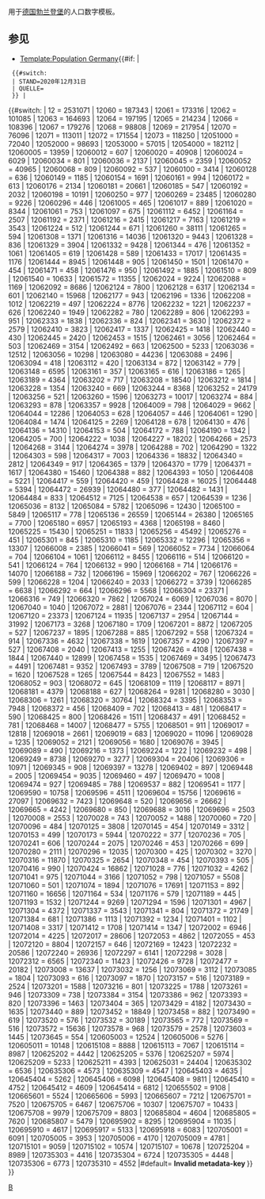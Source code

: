 <noinclude>用于[[德国]][[勃兰登堡]]的人口数字模板。

==参见==

* [[Template:Population Germany]]</noinclude><includeonly>{{#if: {{{2|}}} | <!-- Die Metadaten-Parameter sind hier unabhängig vom Schlüssel -->
  {{#switch: {{{2}}}
  | STAND=2020年12月31日
  | QUELLE={{cite web|url=https://cdn0.scrvt.com/ee046e2ad31b65165b1780ff8b3b5fb6/dcf0f6530df29688/41a9363ed3e3/SB_A01-04-00_2020j01_BB.xlsx|title=Bevölkerung im Land Brandenburg nach amtsfreien Gemeinden, Ämtern und Gemeinden 31. Dezember 2020|work=Amt für Statistik Berlin-Brandenburg|date=2021年6月|language=de}}
  }} |
{{#switch: {{{1}}}
| 12 = 2531071 <!--Land Brandenburg -->
| 12060 = 187343 <!--Barnim-->
| 12061 = 173316 <!--Dahme-Spreewald-->
| 12062 = 101085 <!--Elbe-Elster-->
| 12063 = 164693 <!--Havelland-->
| 12064 = 197195 <!--Märkisch-Oderland-->
| 12065 = 214234 <!--Oberhavel-->
| 12066 = 108396 <!--Oberspreewald-Lausitz-->
| 12067 = 179276 <!--Oder-Spree-->
| 12068 = 98808 <!--Ostprignitz-Ruppin-->
| 12069 = 217954 <!--Potsdam-Mittelmark -->
| 12070 = 76096 <!--Prignitz-->
| 12071 = 113011 <!--Spree-Neiße-->
| 12072 = 171554 <!--Teltow-Fläming-->
| 12073 = 118250 <!--Uckermark-->
| 12051000 = 72040 <!--Brandenburg an der Havel-->
| 12052000 = 98693 <!--Cottbus-->
| 12053000 = 57015 <!--Frankfurt (Oder)-->
| 12054000 = 182112 <!--Potsdam-->
| 12060005 = 13959 <!--Ahrensfelde-->
| 12060012 = 607 <!--Althüttendorf-->
| 12060020 = 40908 <!--Bernau bei Berlin, Stadt-->
| 12060024 = 6029 <!--Biesenthal, Stadt-->
| 12060034 = 801 <!--Breydin-->
| 12060036 = 2137 <!--Britz-->
| 12060045 = 2359 <!--Chorin-->
| 12060052 = 40965 <!--Eberswalde, Stadt-->
| 12060068 = 809 <!--Friedrichswalde-->
| 12060092 = 537 <!--Hohenfinow-->
| 12060100 = 3414 <!--Joachimsthal, Stadt-->
| 12060128 = 636 <!--Liepe-->
| 12060149 = 1185 <!--Lunow-Stolzenhagen-->
| 12060154 = 1691 <!--Marienwerder-->
| 12060161 = 994 <!--Melchow-->
| 12060172 = 613 <!--Niederfinow-->
| 12060176 = 2134 <!--Oderberg, Stadt-->
| 12060181 = 20661 <!--Panketal-->
| 12060185 = 547 <!--Parsteinsee-->
| 12060192 = 2032 <!--Rüdnitz-->
| 12060198 = 10191 <!--Schorfheide-->
| 12060250 = 977 <!--Sydower Fließ-->
| 12060269 = 23485 <!--Wandlitz-->
| 12060280 = 9226 <!--Werneuchen, Stadt-->
| 12060296 = 446 <!--Ziethen-->
| 12061005 = 465 <!--Alt Zauche-Wußwerk-->
| 12061017 = 889 <!--Bersteland-->
| 12061020 = 8344 <!--Bestensee-->
| 12061061 = 753 <!--Byhleguhre-Byhlen-->
| 12061097 = 675 <!--Drahnsdorf-->
| 12061112 = 6452 <!--Eichwalde-->
| 12061164 = 2507 <!--Golßen, Stadt-->
| 12061192 = 2371 <!--Groß Köris-->
| 12061216 = 2415 <!--Halbe-->
| 12061217 = 7163 <!--Heidesee-->
| 12061219 = 3543 <!--Heideblick-->
| 12061224 = 512 <!--Jamlitz-->
| 12061244 = 671 <!--Kasel-Golzig-->
| 12061260 = 38111 <!--Königs Wusterhausen, Stadt-->
| 12061265 = 594 <!--Krausnick-Groß Wasserburg-->
| 12061308 = 1371 <!--Lieberose, Stadt-->
| 12061316 = 14036 <!--Lübben (Spreewald), Stadt-->
| 12061320 = 9443 <!--Luckau, Stadt-->
| 12061328 = 836 <!--Märkisch Buchholz, Stadt-->
| 12061329 = 3904 <!--Märkische Heide-->
| 12061332 = 9428 <!--Mittenwalde, Stadt-->
| 12061344 = 476 <!--Münchehofe-->
| 12061352 = 1061 <!--Neu Zauche-->
| 12061405 = 619 <!--Rietzneuendorf-Staakow-->
| 12061428 = 589 <!--Schlepzig-->
| 12061433 = 17017 <!--Schönefeld-->
| 12061435 = 1176 <!--Schönwald-->
| 12061444 = 8945 <!--Schulzendorf-->
| 12061448 = 905 <!--Schwerin-->
| 12061450 = 1501 <!--Schwielochsee-->
| 12061470 = 454 <!--Spreewaldheide-->
| 12061471 = 458 <!--Steinreich-->
| 12061476 = 950 <!--Straupitz-->
| 12061492 = 1885 <!--Teupitz, Stadt-->
| 12061510 = 809 <!--Unterspreewald-->
| 12061540 = 10633 <!--Wildau, Stadt-->
| 12061572 = 11355 <!--Zeuthen-->
| 12062024 = 9224 <!--Bad Liebenwerda, Stadt-->
| 12062088 = 1169 <!--Crinitz-->
| 12062092 = 8686 <!--Doberlug-Kirchhain, Stadt -->
| 12062124 = 7800 <!--Elsterwerda, Stadt-->
| 12062128 = 6317 <!--Falkenberg/Elster, Stadt-->
| 12062134 = 601 <!--Fichtwald-->
| 12062140 = 15968 <!--Finsterwalde, Stadt-->
| 12062177 = 943 <!--Gorden-Staupitz-->
| 12062196 = 1336 <!--Gröden-->
| 12062208 = 1012 <!--Großthiemig-->
| 12062219 = 497 <!--Heideland-->
| 12062224 = 8776 <!--Herzberg (Elster), Stadt-->
| 12062232 = 1221 <!--Hirschfeld-->
| 12062237 = 626 <!--Hohenbucko-->
| 12062240 = 1949 <!--Hohenleipisch-->
| 12062282 = 780 <!--Kremitzaue-->
| 12062289 = 806 <!--Lebusa-->
| 12062293 = 951 <!--Lichterfeld-Schacksdorf-->
| 12062333 = 1838 <!--Massen-Niederlausitz-->
| 12062336 = 824 <!--Merzdorf-->
| 12062341 = 3630 <!--Mühlberg/Elbe, Stadt-->
| 12062372 = 2579 <!--Plessa-->
| 12062410 = 3823 <!--Röderland-->
| 12062417 = 1337 <!--Rückersdorf-->
| 12062425 = 1418 <!--Sallgast-->
| 12062440 = 430 <!--Schilda-->
| 12062445 = 2420 <!--Schlieben, Stadt-->
| 12062453 = 1515 <!--Schönborn-->
| 12062461 = 3056 <!--Schönewalde, Stadt-->
| 12062464 = 503 <!--Schraden-->
| 12062469 = 3154 <!--Sonnewalde, Stadt-->
| 12062492 = 663 <!--Tröbitz-->
| 12062500 = 5233 <!--Uebigau-Wahrenbrück, Stadt-->
| 12063036 = 12512 <!--Brieselang-->
| 12063056 = 10298 <!--Dallgow-Döberitz-->
| 12063080 = 44236 <!--Falkensee, Stadt-->
| 12063088 = 2496 <!--Friesack, Stadt-->
| 12063094 = 418 <!--Gollenberg-->
| 12063112 = 420 <!--Großderschau-->
| 12063134 = 872 <!--Havelaue-->
| 12063142 = 779 <!--Wiesenaue-->
| 12063148 = 6595 <!--Ketzin/Havel, Stadt-->
| 12063161 = 357 <!--Kleßen-Görne-->
| 12063165 = 616 <!--Kotzen-->
| 12063186 = 1265 <!--Märkisch Luch-->
| 12063189 = 4364 <!--Milower Land-->
| 12063202 = 717 <!--Mühlenberge-->
| 12063208 = 18540 <!--Nauen, Stadt-->
| 12063212 = 1814 <!--Nennhausen-->
| 12063228 = 1354 <!--Paulinenaue-->
| 12063240 = 669 <!--Pessin-->
| 12063244 = 8368 <!--Premnitz, Stadt-->
| 12063252 = 24179 <!--Rathenow, Stadt-->
| 12063256 = 521 <!--Retzow-->
| 12063260 = 1596 <!--Rhinow, Stadt-->
| 12063273 = 10017 <!--Schönwalde-Glien-->
| 12063274 = 884 <!--Seeblick-->
| 12063293 = 878 <!--Stechow-Ferchesar-->
| 12063357 = 9928 <!--Wustermark-->
| 12064009 = 798 <!--Alt Tucheband-->
| 12064029 = 9662 <!--Altlandsberg, Stadt-->
| 12064044 = 12286 <!--Bad Freienwalde (Oder), Stadt-->
| 12064053 = 628 <!--Beiersdorf-Freudenberg-->
| 12064057 = 446 <!--Bleyen-Genschmar-->
| 12064061 = 1290 <!--Bliesdorf-->
| 12064084 = 1474 <!--Buckow (Märkische Schweiz), Stadt-->
| 12064125 = 2269 <!--Falkenberg-->
| 12064128 = 678 <!--Falkenhagen (Mark)-->
| 12064130 = 476 <!--Fichtenhöhe-->
| 12064136 = 14310 <!--Fredersdorf-Vogelsdorf-->
| 12064153 = 504 <!--Garzau-Garzin-->
| 12064172 = 788 <!--Golzow-->
| 12064190 = 1342 <!--Gusow-Platkow-->
| 12064205 = 700 <!--Heckelberg-Brunow-->
| 12064222 = 1038 <!--Höhenland-->
| 12064227 = 18202 <!--Hoppegarten-->
| 12064266 = 2573 <!--Küstriner Vorland-->
| 12064268 = 3144 <!--Lebus, Stadt-->
| 12064274 = 3978 <!--Letschin-->
| 12064288 = 702 <!--Lietzen-->
| 12064290 = 1322 <!--Lindendorf-->
| 12064303 = 598 <!--Märkische Höhe-->
| 12064317 = 7003 <!--Müncheberg, Stadt-->
| 12064336 = 18832 <!--Neuenhagen bei Berlin-->
| 12064340 = 2812 <!--Neuhardenberg-->
| 12064349 = 917 <!--Neulewin-->
| 12064365 = 1379 <!--Neutrebbin-->
| 12064370 = 1779 <!--Oberbarnim-->
| 12064371 = 1617 <!--Oderaue-->
| 12064380 = 15460 <!--Petershagen/Eggersdorf-->
| 12064388 = 882 <!--Podelzig-->
| 12064393 = 1050 <!--Prötzel-->
| 12064408 = 5221 <!--Rehfelde-->
| 12064417 = 559 <!--Reichenow-Möglin-->
| 12064420 = 459 <!--Reitwein-->
| 12064428 = 16025 <!--Rüdersdorf bei Berlin-->
| 12064448 = 5394 <!--Seelow, Stadt-->
| 12064472 = 26939 <!--Strausberg, Stadt-->
| 12064480 = 377 <!--Treplin-->
| 12064482 = 1431 <!--Vierlinden-->
| 12064484 = 833 <!--Waldsieversdorf-->
| 12064512 = 7125 <!--Wriezen, Stadt-->
| 12064538 = 657 <!--Zechin-->
| 12064539 = 1236 <!--Zeschdorf-->
| 12065036 = 8132 <!--Birkenwerder-->
| 12065084 = 5782 <!--Fürstenberg/Havel, Stadt-->
| 12065096 = 12430 <!--Glienicke/Nordbahn-->
| 12065100 = 5849 <!--Gransee, Stadt-->
| 12065117 = 778 <!--Großwoltersdorf-->
| 12065136 = 26559 <!--Hennigsdorf, Stadt-->
| 12065144 = 26380 <!--Hohen Neuendorf, Stadt-->
| 12065165 = 7700 <!--Kremmen, Stadt-->
| 12065180 = 6957 <!--Leegebruch-->
| 12065193 = 4368 <!--Liebenwalde, Stadt-->
| 12065198 = 8460 <!--Löwenberger Land-->
| 12065225 = 15430 <!--Mühlenbecker Land-->
| 12065251 = 11833 <!--Oberkrämer-->
| 12065256 = 45492 <!--Oranienburg, Stadt-->
| 12065276 = 451 <!--Schönermark-->
| 12065301 = 845 <!--Sonnenberg-->
| 12065310 = 1185 <!--Stechlin-->
| 12065332 = 12296 <!--Velten, Stadt-->
| 12065356 = 13307 <!--Zehdenick, Stadt-->
| 12066008 = 2385 <!--Altdöbern-->
| 12066041 = 569 <!--Bronkow-->
| 12066052 = 7734 <!--Calau, Stadt-->
| 12066064 = 704 <!--Frauendorf-->
| 12066104 = 1061 <!--Großkmehlen-->
| 12066112 = 8455 <!--Großräschen, Stadt-->
| 12066116 = 514 <!--Grünewald-->
| 12066120 = 541 <!--Guteborn-->
| 12066124 = 764 <!--Hermsdorf-->
| 12066132 = 990 <!--Hohenbocka-->
| 12066168 = 714 <!--Kroppen-->
| 12066176 = 14070 <!--Lauchhammer, Stadt-->
| 12066188 = 732 <!--Lindenau-->
| 12066196 = 15969 <!--Lübbenau/Spreewald, Stadt-->
| 12066202 = 767 <!--Luckaitztal-->
| 12066226 = 599 <!--Neu-Seeland-->
| 12066228 = 1204 <!--Neupetershain-->
| 12066240 = 2033 <!--Ortrand, Stadt-->
| 12066272 = 3739 <!--Ruhland, Stadt-->
| 12066285 = 6638 <!--Schipkau-->
| 12066292 = 664 <!--Schwarzbach-->
| 12066296 = 5568 <!--Schwarzheide, Stadt-->
| 12066304 = 23371 <!--Senftenberg, Stadt-->
| 12066316 = 749 <!--Tettau-->
| 12066320 = 7862 <!--Vetschau/Spreewald, Stadt-->
| 12067024 = 6069 <!--Bad Saarow-->
| 12067036 = 8070 <!--Beeskow, Stadt-->
| 12067040 = 1040 <!--Berkenbrück-->
| 12067072 = 2881 <!--Briesen (Mark)-->
| 12067076 = 2344 <!--Brieskow-Finkenheerd-->
| 12067112 = 604 <!--Diensdorf-Radlow-->
| 12067120 = 23373 <!--Eisenhüttenstadt, Stadt-->
| 12067124 = 11935 <!--Erkner, Stadt-->
| 12067137 = 2954 <!--Friedland, Stadt-->
| 12067144 = 31992 <!--Fürstenwalde/Spree, Stadt-->
| 12067173 = 3268 <!--Gosen-Neu Zittau-->
| 12067180 = 1709 <!--Groß Lindow-->
| 12067201 = 8872 <!--Grünheide (Mark)-->
| 12067205 = 527 <!--Grunow-Dammendorf-->
| 12067237 = 1895 <!--Jacobsdorf-->
| 12067288 = 885 <!--Langewahl-->
| 12067292 = 558 <!--Lawitz-->
| 12067324 = 914 <!--Mixdorf-->
| 12067336 = 4632 <!--Müllrose, Stadt-->
| 12067338 = 1619 <!--Neißemünde-->
| 12067357 = 4290 <!--Neuzelle-->
| 12067397 = 527 <!--Ragow-Merz-->
| 12067408 = 2040 <!--Rauen-->
| 12067413 = 1255 <!--Reichenwalde-->
| 12067426 = 4108 <!--Rietz-Neuendorf-->
| 12067438 = 1844 <!--Schlaubetal-->
| 12067440 = 12899 <!--Schöneiche bei Berlin-->
| 12067458 = 1535 <!--Siehdichum-->
| 12067469 = 3495 <!--Spreenhagen-->
| 12067473 = 4491 <!--Steinhöfel-->
| 12067481 = 9352 <!--Storkow (Mark), Stadt-->
| 12067493 = 3789 <!--Tauche-->
| 12067508 = 719 <!--Vogelsang-->
| 12067520 = 1620 <!--Wendisch Rietz-->
| 12067528 = 1265 <!--Wiesenau-->
| 12067544 = 8423 <!--Woltersdorf-->
| 12067552 = 1483 <!--Ziltendorf-->
| 12068052 = 903 <!--Breddin-->
| 12068072 = 645 <!--Dabergotz-->
| 12068109 = 1119 <!--Dreetz-->
| 12068117 = 8971 <!--Fehrbellin-->
| 12068181 = 4379 <!--Heiligengrabe-->
| 12068188 = 627 <!--Herzberg (Mark)-->
| 12068264 = 9281 <!--Kyritz, Stadt-->
| 12068280 = 3030 <!--Lindow (Mark), Stadt-->
| 12068306 = 1261 <!--Märkisch Linden-->
| 12068320 = 30764 <!--Neuruppin, Stadt-->
| 12068324 = 3395 <!--Neustadt (Dosse), Stadt-->
| 12068353 = 7948 <!--Rheinsberg, Stadt-->
| 12068372 = 456 <!--Rüthnick-->
| 12068409 = 702 <!--Sieversdorf-Hohenofen-->
| 12068413 = 481 <!--Storbeck-Frankendorf-->
| 12068417 = 590 <!--Stüdenitz-Schönermark-->
| 12068425 = 800 <!--Temnitzquell-->
| 12068426 = 1511 <!--Temnitztal-->
| 12068437 = 491 <!--Vielitzsee-->
| 12068452 = 781 <!--Walsleben-->
| 12068468 = 14007 <!--Wittstock/Dosse, Stadt-->
| 12068477 = 5755 <!--Wusterhausen/Dosse-->
| 12068501 = 911 <!--Zernitz-Lohm-->
| 12069017 = 12818 <!--Beelitz, Stadt-->
| 12069018 = 2661 <!--Beetzsee-->
| 12069019 = 683 <!--Beetzseeheide-->
| 12069020 = 11096 <!--Bad Belzig, Stadt-->
| 12069028 = 1235 <!--Bensdorf-->
| 12069052 = 2121 <!--Borkheide-->
| 12069056 = 1680 <!--Borkwalde-->
| 12069076 = 3945 <!--Brück, Stadt-->
| 12069089 = 490 <!--Buckautal-->
| 12069216 = 1373 <!--Golzow-->
| 12069224 = 1222 <!--Görzke-->
| 12069232 = 498 <!--Gräben-->
| 12069249 = 8738 <!--Groß Kreutz (Havel)-->
| 12069270 = 3277 <!--Havelsee, Stadt-->
| 12069304 = 20406 <!--Kleinmachnow-->
| 12069306 = 10971 <!--Kloster Lehnin-->
| 12069345 = 908 <!--Linthe-->
| 12069397 = 13278 <!--Michendorf-->
| 12069402 = 897 <!--Mühlenfließ-->
| 12069448 = 2005 <!--Niemegk, Stadt-->
| 12069454 = 9035 <!--Nuthetal-->
| 12069460 = 497 <!--Päwesin-->
| 12069470 = 1008 <!--Planebruch-->
| 12069474 = 927 <!--Planetal-->
| 12069485 = 788 <!--Rabenstein/Fläming-->
| 12069537 = 882 <!--Rosenau-->
| 12069541 = 1177 <!--Roskow-->
| 12069590 = 10758 <!--Schwielowsee -->
| 12069596 = 4511 <!--Seddiner See-->
| 12069604 = 15756 <!--Stahnsdorf-->
| 12069616 = 27097 <!--Teltow, Stadt-->
| 12069632 = 7423 <!--Treuenbrietzen, Stadt-->
| 12069648 = 520 <!--Wenzlow-->
| 12069656 = 26662 <!--Werder (Havel), Stadt-->
| 12069665 = 4242 <!--Wiesenburg/Mark-->
| 12069680 = 850 <!--Wollin-->
| 12069688 = 3016 <!--Wusterwitz-->
| 12069696 = 2503 <!--Ziesar, Stadt-->
| 12070008 = 2553 <!--Bad Wilsnack, Stadt-->
| 12070028 = 743 <!--Berge-->
| 12070052 = 1488 <!--Breese-->
| 12070060 = 720 <!--Cumlosen-->
| 12070096 = 484 <!--Gerdshagen-->
| 12070125 = 3808 <!--Groß Pankow (Prignitz)-->
| 12070145 = 454 <!--Gülitz-Reetz-->
| 12070149 = 3312 <!--Gumtow-->
| 12070153 = 499 <!--Halenbeck-Rohlsdorf-->
| 12070173 = 5944 <!--Karstädt-->
| 12070222 = 377 <!--Kümmernitztal-->
| 12070236 = 705 <!--Lanz-->
| 12070241 = 606 <!--Legde/Quitzöbel-->
| 12070244 = 2075 <!--Lenzen (Elbe), Stadt-->
| 12070246 = 453 <!--Lenzerwische-->
| 12070266 = 699 <!--Marienfließ-->
| 12070280 = 2111 <!--Meyenburg, Stadt-->
| 12070296 = 12035 <!--Perleberg, Stadt-->
| 12070300 = 425 <!--Pirow-->
| 12070302 = 3270 <!--Plattenburg-->
| 12070316 = 11870 <!--Pritzwalk, Stadt-->
| 12070325 = 2654 <!--Putlitz, Stadt-->
| 12070348 = 454 <!--Rühstädt-->
| 12070393 = 505 <!--Triglitz-->
| 12070416 = 990 <!--Weisen-->
| 12070424 = 16862 <!--Wittenberge, Stadt-->
| 12071028 = 776 <!--Briesen-->
| 12071032 = 4262 <!--Burg (Spreewald)-->
| 12071041 = 975 <!--Dissen-Striesow-->
| 12071044 = 3166 <!--Döbern, Stadt-->
| 12071052 = 798 <!--Drachhausen-->
| 12071057 = 5508 <!--Drebkau, Stadt-->
| 12071060 = 501 <!--Drehnow-->
| 12071074 = 1894 <!--Felixsee-->
| 12071076 = 17691 <!--Forst (Lausitz), Stadt-->
| 12071153 = 892 <!--Groß Schacksdorf-Simmersdorf-->
| 12071160 = 16656 <!--Guben, Stadt-->
| 12071164 = 534 <!--Guhrow-->
| 12071176 = 579 <!--Heinersbrück-->
| 12071189 = 445 <!--Jämlitz-Klein Düben-->
| 12071193 = 1532 <!--Jänschwalde-->
| 12071244 = 9269 <!--Kolkwitz-->
| 12071294 = 1596 <!--Neiße-Malxetal-->
| 12071301 = 4967 <!--Neuhausen/Spree-->
| 12071304 = 4372 <!--Peitz, Stadt-->
| 12071337 = 3543 <!--Schenkendöbern-->
| 12071341 = 804 <!--Schmogrow-Fehrow-->
| 12071372 = 21749 <!--Spremberg, Stadt -->
| 12071384 = 681 <!--Tauer-->
| 12071386 = 1113 <!--Teichland-->
| 12071392 = 1234 <!--Tschernitz-->
| 12071401 = 1102 <!--Turnow-Preilack-->
| 12071408 = 3317 <!--Welzow, Stadt-->
| 12071412 = 1708 <!--Werben-->
| 12071414 = 1347 <!--Wiesengrund-->
| 12072002 = 6946 <!--Am Mellensee-->
| 12072014 = 4225 <!--Baruth/Mark, Stadt-->
| 12072017 = 28606 <!--Blankenfelde-Mahlow-->
| 12072053 = 4862 <!--Dahme/Mark, Stadt-->
| 12072055 = 453 <!--Dahmetal-->
| 12072120 = 8804 <!--Großbeeren-->
| 12072157 = 646 <!--Ihlow-->
| 12072169 = 12423 <!--Jüterbog, Stadt-->
| 12072232 = 20586 <!--Luckenwalde, Stadt-->
| 12072240 = 26936 <!--Ludwigsfelde, Stadt-->
| 12072297 = 6141 <!--Niedergörsdorf-->
| 12072298 = 3028 <!--Niederer Fläming-->
| 12072312 = 6565 <!--Nuthe-Urstromtal-->
| 12072340 = 11423 <!--Rangsdorf-->
| 12072426 = 9728 <!--Trebbin, Stadt-->
| 12072477 = 20182 <!--Zossen, Stadt-->
| 12073008 = 13637 <!--Angermünde, Stadt-->
| 12073032 = 1256 <!--Berkholz-Meyenburg-->
| 12073069 = 3112 <!--Boitzenburger Land-->
| 12073085 = 1804 <!--Brüssow, Stadt-->
| 12073093 = 616 <!--Carmzow-Wallmow-->
| 12073097 = 1870 <!--Casekow-->
| 12073157 = 516 <!--Flieth-Stegelitz-->
| 12073189 = 2524 <!--Gartz (Oder), Stadt-->
| 12073201 = 1588 <!--Gerswalde-->
| 12073216 = 801 <!--Göritz-->
| 12073225 = 1788 <!--Gramzow-->
| 12073261 = 946 <!--Grünow-->
| 12073309 = 738 <!--Hohenselchow-Groß Pinnow-->
| 12073384 = 3154 <!--Lychen, Stadt-->
| 12073386 = 962 <!--Mark Landin-->
| 12073393 = 820 <!--Mescherin-->
| 12073396 = 1463 <!--Milmersdorf-->
| 12073404 = 365 <!--Mittenwalde-->
| 12073429 = 4182 <!--Nordwestuckermark-->
| 12073430 = 1635 <!--Oberuckersee-->
| 12073440 = 889 <!--Pinnow-->
| 12073452 = 18849 <!--Prenzlau, Stadt-->
| 12073458 = 882 <!--Randowtal-->
| 12073490 = 619 <!--Schenkenberg-->
| 12073520 = 576 <!--Schönfeld-->
| 12073532 = 30189 <!--Schwedt/Oder, Stadt-->
| 12073565 = 772 <!--Tantow-->
| 12073569 = 516 <!--Temmen-Ringenwalde-->
| 12073572 = 15636 <!--Templin, Stadt-->
| 12073578 = 968 <!--Uckerfelde-->
| 12073579 = 2578 <!--Uckerland-->
| 12073603 = 1445 <!--Passow-->
| 12073645 = 554 <!--Zichow-->
| 120605003 = 12524 <!--Amt Biesenthal-Barnim-->
| 120605006 = 5276 <!--Amt Joachimsthal (Schorfheide)-->
| 120605011 = 10148 <!--Amt Britz-Chorin-Oderberg-->
| 120615108 = 8888 <!--Amt Schenkenländchen-->
| 120615113 = 7067 <!--Amt Lieberose/Oberspreewald-->
| 120615114 = 8987 <!--Amt Unterspreewald-->
| 120625202 = 4442 <!--Amt Elsterland-->
| 120625205 = 5376 <!--Amt Kleine Elster (Niederlausitz)-->
| 120625207 = 5974 <!--Amt Plessa-->
| 120625209 = 5233 <!--Amt Schlieben-->
| 120625211 = 4393 <!--Amt Schradenland-->
| 120625031 = 24404 <!--Verbandsgemeinde Liebenwerda (GBS ab 01.01.20)-->
| 120635302 = 6536 <!--Amt Friesack-->
| 120635306 = 4573 <!--Amt Nennhausen-->
| 120635309 = 4547 <!--Amt Rhinow-->
| 120645403 = 4635 <!--Amt Falkenberg-Höhe-->
| 120645404 = 5262 <!--Amt Golzow-->
| 120645406 = 6098 <!--Amt Lebus-->
| 120645408 = 9811 <!--Amt Märkische Schweiz-->
| 120645410 = 4752 <!--Amt Neuhardenberg-->
| 120645412 = 4609 <!--Amt Seelow-Land-->
| 120645414 = 6812 <!--Amt Barnim-Oderbruch-->
| 120655502 = 9108 <!--Amt Gransee und Gemeinden-->
| 120665601 = 5524 <!--Amt Altdöbern-->
| 120665606 = 5993 <!--Amt Ortrand-->
| 120665607 = 7212 <!--Amt Ruhland-->
| 120675701 = 7520 <!--Amt Brieskow-Finkenheerd-->
| 120675705 = 6467 <!--Amt Neuzelle-->
| 120675706 = 10307 <!--Amt Odervorland-->
| 120675707 = 10433 <!--Amt Scharmützelsee-->
| 120675708 = 9979 <!--Amt Schlaubetal-->
| 120675709 = 8803 <!--Amt Spreenhagen-->
| 120685804 = 4604 <!--Amt Lindow (Mark)-->
| 120685805 = 7620 <!--Amt Neustadt (Dosse)-->
| 120685807 = 5479 <!--Amt Temnitz-->
| 120695902 = 8295 <!--Amt Beetzsee-->
| 120695904 = 11035 <!--Amt Brück-->
| 120695910 = 4617 <!--Amt Niemegk-->
| 120695917 = 5133 <!--Amt Wusterwitz-->
| 120695918 = 6083 <!--Amt Ziesar-->
| 120705001 = 6091 <!--Amt Bad Wilsnack/Weisen-->
| 120705005 = 3953 <!--Amt Lenzen-Elbtalaue-->
| 120705006 = 4170 <!--Amt Meyenburg-->
| 120705009 = 4781 <!--Amt Putlitz-Berge-->
| 120715101 = 9059 <!--Amt Burg (Spreewald)-->
| 120715102 = 10574 <!--Amt Döbern-Land-->
| 120715107 = 10678 <!--Amt Peitz-->
| 120725204 = 8989 <!--Amt Dahme/Mark-->
| 120735303 = 4416 <!--Amt Brüssow (Uckermark)-->
| 120735304 = 6724 <!--Amt Gartz (Oder)-->
| 120735305 = 4448 <!--Amt Gerswalde-->
| 120735306 = 6773 <!--Amt Gramzow-->
| 120735310 = 4552 <!--Amt Oder-Welse-->
|#default= <strong class="error">Invalid metadata-key <code>{{{1}}}</code></strong>{{ns0|[[Category:Template:Metadata Population/Error]]}}
}} }}</includeonly><noinclude>
[[Category:德国行政区划人口模板|B]]
</noinclude>
